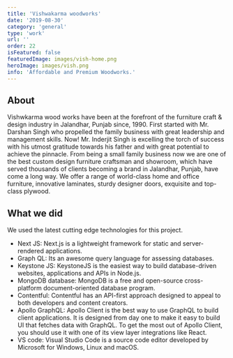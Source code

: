 ```yaml
---
title: 'Vishwakarma woodworks'
date: '2019-08-30'
category: 'general'
type: 'work'
url: ''
order: 22
isFeatured: false
featuredImage: images/vish-home.png
heroImage: images/vish.png
info: 'Affordable and Premium Woodworks.'
---
```


## About

Vishwkarma wood works have been at the forefront of the furniture craft & design industry in Jalandhar, Punjab since, 1990. First started with Mr. Darshan Singh who propelled the family business with great leadership and management skills. Now! Mr. Inderjit Singh is excelling the torch of success with his utmost gratitude towards his father and with great potential to achieve the pinnacle. From being a small family business now we are one of the best custom design furniture craftsman and showroom, which have served thousands of clients becoming a brand in Jalandhar, Punjab, have come a long way. We offer a range of world-class home and office furniture, innovative laminates, sturdy designer doors, exquisite and top-class plywood.

## What we did

We used the latest cutting edge technologies for this project.

- Next JS: Next.js is a lightweight framework for static and server-rendered applications.
- Graph QL: Its an awesome query language for assessing databases.
- Keystone JS: KeystoneJS is the easiest way to build database-driven websites, applications and APIs in Node.js.
- MongoDB database: MongoDB is a free and open-source cross-platform document-oriented database program.
- Contentful: Contentful has an API-first approach designed to appeal to both developers and content creators.
- Apollo GraphQL: Apollo Client is the best way to use GraphQL to build client applications. It is designed from day one to make it easy to build UI that fetches data with GraphQL. To get the most out of Apollo Client, you should use it with one of its view layer integrations like React.
- VS code: Visual Studio Code is a source code editor developed by Microsoft for Windows, Linux and macOS.
